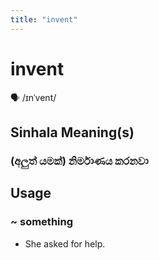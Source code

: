 ```yaml
---
title: "invent"
---
```


# invent

🗣️ /ɪnˈvent/

## Sinhala Meaning(s)

### (අලුත් යමක්) නිර්මාණය කරනවා

## Usage

### ~ something

- She asked for help.

